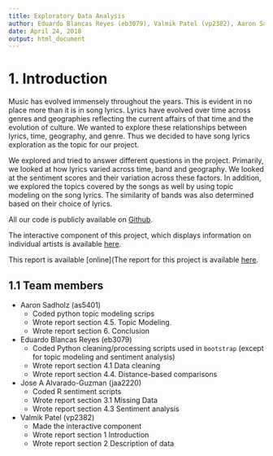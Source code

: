 ```yaml
---
title: Exploratory Data Analysis
author: Eduardo Blancas Reyes (eb3079), Valmik Patel (vp2382), Aaron Sadholz (as5401), Jose A Alvarado-Guzman (jaa2220)
date: April 24, 2018
output: html_document
---
```


# 1. Introduction

Music has evolved immensely throughout the years. This is evident in no place more than it is in song lyrics. Lyrics have evolved over time across genres and geographies reflecting the current affairs of that time and the evolution of culture. We wanted to explore these relationships between lyrics, time, geography, and genre. Thus we decided to have song lyrics exploration as the topic for our project.


We explored and tried to answer different questions in the project. Primarily, we looked at how lyrics varied across time, band and geography. We looked at the sentiment scores and their variation across these factors. In addition, we explored the topics covered by the songs as well by using topic modeling on the song lyrics. The similarity of bands was also determined based on their choice of lyrics.

All our code is publicly available on [Github](https://github.com/edublancas/song-lyrics).

The interactive component of this project, which displays information on individual artists is available [here](http://bl.ocks.org/valmikkpatel/raw/450a721204f0f3788133c045f700278f).

This report is available [online](The report for this project is available [here](https://blancas.io/song-lyrics/).

## 1.1 Team members

* Aaron Sadholz (as5401)
    - Coded python topic modeling scrips
    - Wrote report section 4.5. Topic Modeling.
    - Wrote report section 6. Conclusion

* Eduardo Blancas Reyes (eb3079)
    - Coded Python cleaning/processing scripts used in `bootstrap` (except for topic modeling and sentiment analysis)
    - Wrote report section 4.1 Data cleaning
    - Wrote report section 4.4. Distance-based comparisons

* Jose A Alvarado-Guzman (jaa2220)
    - Coded R sentiment scripts
    - Wrote report section 3.1 Missing Data
    - Wrote report section 4.3 Sentiment analysis

* Valmik Patel (vp2382)
    - Made the interactive component
    - Wrote report section 1 Introduction
    - Wrote report section 2 Description of data

